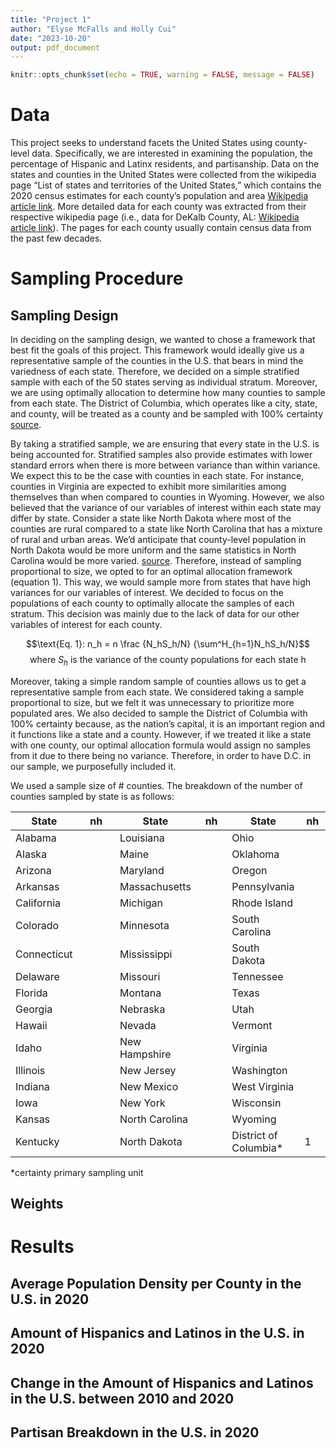 ```yaml
---
title: "Project 1"
author: "Elyse McFalls and Holly Cui"
date: "2023-10-20"
output: pdf_document
---
```


```r
knitr::opts_chunk$set(echo = TRUE, warning = FALSE, message = FALSE)
```

# Data

This project seeks to understand facets the United States using county-level 
data. Specifically, we are interested in examining the population, the percentage of Hispanic and 
Latinx residents, and partisanship. Data on the states and counties in the 
United States were collected from the wikipedia page "List of states and 
territories of the United States," which contains the 2020 census estimates for 
each county's population and area 
[Wikipedia article link](https://en.wikipedia.org/wiki/List_of_United_States_counties_and_county_equivalents). 
More detailed data for each county was extracted from their respective wikipedia 
page (i.e., data for DeKalb County, AL: 
[Wikipedia article link](https://en.wikipedia.org/wiki/DeKalb_County,_Alabama)). 
The pages for each county usually contain census data from the past few 
decades. 

# Sampling Procedure

## Sampling Design

In deciding on the sampling design, we wanted to chose a framework that best fit 
the goals of this project. This framework would ideally give us a representative 
sample of the counties in the U.S. that bears in mind the variedness of each 
state. Therefore, we decided on a simple stratified sample with each of the 
50 states serving as individual stratum. Moreover, we are using optimally allocation to 
determine how many counties to sample from each state. The District of Columbia, 
which operates like a city, state, and county, will be treated as a county and 
be sampled with 100% certainty [source](https://statehood.dc.gov/page/faq#:~:text=The%20Constitution%20dictates%20that%20the,4%20million%20people%20and%20growing.).

By taking a stratified sample, we are ensuring that every state in the U.S. 
is being accounted for. Stratified samples also provide estimates with lower 
standard errors when there is more between variance than within variance. We 
expect this to be the case with counties in each state. For instance, counties 
in Virginia are expected to exhibit more similarities among themselves than when 
compared to counties in Wyoming. However, we also believed that the variance of 
our variables of interest within each state may differ by state. Consider a 
state like North Dakota where most of the counties are rural compared to a state 
like North Carolina that has a mixture of rural and urban areas. We'd anticipate 
that county-level population in North Dakota would be more uniform and the same
statistics in North Carolina would be more varied.
[source](https://mtgis-portal.geo.census.gov/arcgis/apps/storymaps/collections/189aa1dbd64c4c81b3b4a2b71124f6c6?item=1). 
Therefore, instead of sampling proportional to size, we opted to for an optimal 
allocation framework (equation 1). This way, we would sample more from states 
that have high variances for our variables of interest. We decided to focus on 
the populations of each county to optimally allocate the samples of each 
stratum. This decision was mainly due to the lack of data for our other 
variables of interest for each county.

$$\text{Eq. 1}: n_h = n \frac {N_hS_h/N} {\sum^H_{h=1}N_hS_h/N}$$
$$\text{where } S_h \text{ is the variance of the county populations for each state h}$$

Moreover, taking a simple random sample of counties allows us to get a 
representative sample from each state. We considered taking a sample 
proportional to size, but we felt it was unnecessary to prioritize more 
populated ares. We also decided to sample the District of Columbia with 100% 
certainty because, as the nation's capital, it is an important region and it 
functions like a state and a county. However, if we treated it like a 
state with one county, our optimal allocation formula would assign no samples 
from it due to there being no variance. Therefore, in order to have D.C. in our 
sample, we purposefully included it. 

We used a sample size of # counties. The breakdown of the number of counties
sampled by state is as follows:

State         | nh           |State         | nh        | State      | nh                     
------------- | -------------| -------------| ----------|----------- | -------
Alabama|                     | Louisiana|               |Ohio|
Alaska|                      | Maine|                   |Oklahoma|
Arizona|                     | Maryland|                |Oregon|
Arkansas|                    | Massachusetts|           |Pennsylvania|
California|                  | Michigan|                |Rhode Island|
Colorado|                    | Minnesota|               |South Carolina|       
Connecticut|                 | Mississippi|             |South Dakota |                 
Delaware|                    | Missouri|                |Tennessee|
Florida|                     | Montana|                 |Texas |                  
Georgia|                     | Nebraska|                |Utah|
Hawaii|                      | Nevada |                 |Vermont|
Idaho|                       | New Hampshire|           |Virginia |     
Illinois|                    | New Jersey|              |Washington|
Indiana|                     | New Mexico|              |West Virginia|
Iowa|                        | New York|                |Wisconsin|
Kansas|                      | North Carolina|          |Wyoming|
Kentucky|                    | North Dakota|            |District of Columbia*| 1

*certainty primary sampling unit












## Weights

# Results

## Average Population Density per County in the U.S. in 2020

## Amount of Hispanics and Latinos in the U.S. in 2020

## Change in the Amount of Hispanics and Latinos in the U.S. between 2010 and 2020

## Partisan Breakdown in the U.S. in 2020
